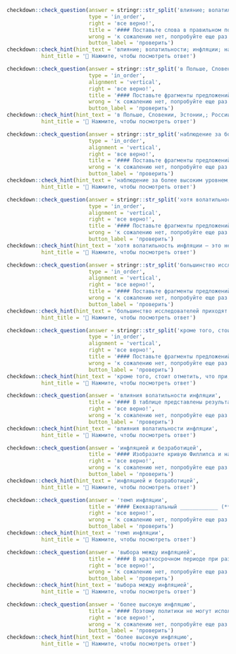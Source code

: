 
```r
checkdown::check_question(answer = stringr::str_split('влияние; волатильности; инфляции; на', '; ') |> unlist(), 
                          type = 'in_order',
                          right = 'все верно!',
                          title = '#### Поставьте слова в правильном порядке:',
                          wrong = 'к сожалению нет, попробуйте еще раз...',
                          button_label = 'проверить')
checkdown::check_hint(hint_text = 'влияние; волатильности; инфляции; на',
           hint_title = '🔎 Нажмите, чтобы посмотреть ответ')
```

```r
checkdown::check_question(answer = stringr::str_split('в Польше, Слове­нии, Эстонии,; России значения годовых темпов; инфляции вышли за диапазон; двузначных цифр в первые два года реформ', '; ') |> unlist(), 
                          type = 'in_order',
                          alignment = 'vertical',
                          right = 'все верно!',
                          title = '#### Поставьте фрагменты предложений в правильном порядке:',
                          wrong = 'к сожалению нет, попробуйте еще раз...',
                          button_label = 'проверить')
checkdown::check_hint(hint_text = 'в Польше, Слове­нии, Эстонии,; России значения годовых темпов; инфляции вышли за диапазон; двузначных цифр в первые два года реформ',
           hint_title = '🔎 Нажмите, чтобы посмотреть ответ')
```

```r
checkdown::check_question(answer = stringr::str_split('наблюдение за более высоким уровнем; инфляции, чем они ожидали, приводило; к тому, что люди прогнозировали; более высокую инфляцию в будущем, чем ожидали перед этим', '; ') |> unlist(), 
                          type = 'in_order',
                          alignment = 'vertical',
                          right = 'все верно!',
                          title = '#### Поставьте фрагменты предложений в правильном порядке:',
                          wrong = 'к сожалению нет, попробуйте еще раз...',
                          button_label = 'проверить')
checkdown::check_hint(hint_text = 'наблюдение за более высоким уровнем; инфляции, чем они ожидали, приводило; к тому, что люди прогнозировали; более высокую инфляцию в будущем, чем ожидали перед этим',
           hint_title = '🔎 Нажмите, чтобы посмотреть ответ')
```

```r
checkdown::check_question(answer = stringr::str_split('хотя волатильность инфляции – это не единственный; фактор, определяющий различия в темпах роста реального; ВВП для рахных стран, представленные данные говорят; в пользу актуальности изучения влияния волатильности инфляции на темпы экономического роста', '; ') |> unlist(), 
                          type = 'in_order',
                          alignment = 'vertical',
                          right = 'все верно!',
                          title = '#### Поставьте фрагменты предложений в правильном порядке:',
                          wrong = 'к сожалению нет, попробуйте еще раз...',
                          button_label = 'проверить')
checkdown::check_hint(hint_text = 'хотя волатильность инфляции – это не единственный; фактор, определяющий различия в темпах роста реального; ВВП для рахных стран, представленные данные говорят; в пользу актуальности изучения влияния волатильности инфляции на темпы экономического роста',
           hint_title = '🔎 Нажмите, чтобы посмотреть ответ')
```

```r
checkdown::check_question(answer = stringr::str_split('большинство исследователей приходят к выводу,; что в последние годы возросло; влияние глобализации и внешних факторов; на темпы инфляции в отдельно взятых странах', '; ') |> unlist(), 
                          type = 'in_order',
                          alignment = 'vertical',
                          right = 'все верно!',
                          title = '#### Поставьте фрагменты предложений в правильном порядке:',
                          wrong = 'к сожалению нет, попробуйте еще раз...',
                          button_label = 'проверить')
checkdown::check_hint(hint_text = 'большинство исследователей приходят к выводу,; что в последние годы возросло; влияние глобализации и внешних факторов; на темпы инфляции в отдельно взятых странах',
           hint_title = '🔎 Нажмите, чтобы посмотреть ответ')
```

```r
checkdown::check_question(answer = stringr::str_split('кроме того, стоит отметить, что при; исследовании влияния волатильности инфляции на темпы; экономического роста основная масса исследователей в; качестве зависимой переменной использует темпы роста реального ВВП, несглаженный показатель', '; ') |> unlist(), 
                          type = 'in_order',
                          alignment = 'vertical',
                          right = 'все верно!',
                          title = '#### Поставьте фрагменты предложений в правильном порядке:',
                          wrong = 'к сожалению нет, попробуйте еще раз...',
                          button_label = 'проверить')
checkdown::check_hint(hint_text = 'кроме того, стоит отметить, что при; исследовании влияния волатильности инфляции на темпы; экономического роста основная масса исследователей в; качестве зависимой переменной использует темпы роста реального ВВП, несглаженный показатель',
           hint_title = '🔎 Нажмите, чтобы посмотреть ответ')
```

```r
checkdown::check_question(answer = 'влияния волатильности инфляции', 
                          title = '#### В таблице представлены результаты оценивания моделей ____________ (**влияние, волатильность, инфляция**) на показатели экономического роста.',
                          right = 'все верно!', 
                          wrong = 'к сожалению нет, попробуйте еще раз...',
                          button_label = 'проверить')
checkdown::check_hint(hint_text = 'влияния волатильности инфляции',
           hint_title = '🔎 Нажмите, чтобы посмотреть ответ')                          
```

```r
checkdown::check_question(answer = 'инфляцией и безработицей', 
                          title = '#### Изобразите кривую Филлипса и на ее основе определите связь между ____________ (**инфляция, и, безработица**).',
                          right = 'все верно!', 
                          wrong = 'к сожалению нет, попробуйте еще раз...',
                          button_label = 'проверить')
checkdown::check_hint(hint_text = 'инфляцией и безработицей',
           hint_title = '🔎 Нажмите, чтобы посмотреть ответ')                          
```

```r
checkdown::check_question(answer = 'темп инфляции', 
                          title = '#### Ежеквартальный ____________ (**темп, инфляция**) в течение 3 лет оставался неизменным и составлял 5%.',
                          right = 'все верно!', 
                          wrong = 'к сожалению нет, попробуйте еще раз...',
                          button_label = 'проверить')
checkdown::check_hint(hint_text = 'темп инфляции',
           hint_title = '🔎 Нажмите, чтобы посмотреть ответ')                          
```

```r
checkdown::check_question(answer = 'выбора между инфляцией', 
                          title = '#### В краткосрочном периоде при разработке экономической политики возникает необходимость ____________ (**выбор, между, инфляция**) и безработицей.',
                          right = 'все верно!', 
                          wrong = 'к сожалению нет, попробуйте еще раз...',
                          button_label = 'проверить')
checkdown::check_hint(hint_text = 'выбора между инфляцией',
           hint_title = '🔎 Нажмите, чтобы посмотреть ответ')                          
```

```r
checkdown::check_question(answer = 'более высокую инфляцию', 
                          title = '#### Поэтому политики не могут использовать в своих интересах зависимость, выражаемую кривой Филлипса, обменивая ____________ (**более, высокий, инфляция**) на более низкую безработицу.',
                          right = 'все верно!', 
                          wrong = 'к сожалению нет, попробуйте еще раз...',
                          button_label = 'проверить')
checkdown::check_hint(hint_text = 'более высокую инфляцию',
           hint_title = '🔎 Нажмите, чтобы посмотреть ответ')                          
```

